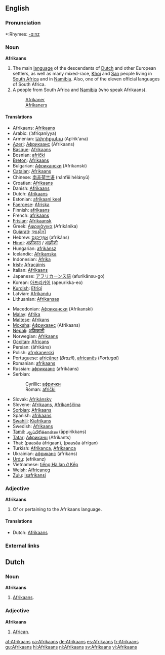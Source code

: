 {{interwiktionary|code=af}}
==English==
{{wikipedia}}

===Pronunciation===
*:Rhymes: [[Rhymes:English:-ɑːnz|-ɑːnz]]

===Noun===
'''Afrikaans'''

# The main [[language]] of the descendants of [[Dutch]] and other European settlers, as well as many mixed-race, [[Khoi]] and [[San]] people living in [[South Africa]] and in [[Namibia]]. Also, one of the eleven official languages of South Africa.
# A people from South Africa and [[Namibia]] (who speak Afrikaans).
#: [[Afrikaner]]
#: [[Afrikaners]] {{p}}

====Translations====
{{top}}
*Afrikaans: [[#Afrikaans|Afrikaans]]
*Arabic: {{ARchar|[[أفريقانية]]}} (’afriqaníyya) {{f}}
*Armenian: [[Ափրիքանա]] (Ap‘rik‘ana)
*[[Azeri]]: [[Африкаанс]] (Afrikaans)
*[[Basque]]: [[#Basque|Afrikaans]]
*Bosnian: [[afrički#Bosnian|afrički]] {{m}}
*[[Breton]]: [[#Breton|Afrikaans]]
*Bulgarian: [[Африкански]] (Afrikanski)
*[[Catalan]]: [[#Catalan|Afrikaans]]
*Chinese: [[南非荷兰语]] (nánfēi hélányǔ)
*Croatian: [[#Croatian|Afrikaans]]
*Danish: [[#Danish|Afrikaans]]
*Dutch: [[#Dutch|Afrikaans]]
*Estonian: [[afrikaani keel]]
*[[Faeroese]]: [[Afríska]]
*Finnish: [[#Finnish|afrikaans]]
*French: [[#French|afrikaans]] {{m}}
*[[Frisian]]: [[Afrikaansk]]
*Greek: [[Αφρικάνικα]] (Afrikánika)
*[[Gujarati]]: [[આફ્રીકી]]
*Hebrew: [[אפריקאנס|אַפְרִיקַנְס]] (afrikáns)
*[[Hindi]]: [[अफ्रीकांस]] / [[आफ़्रीकी]]
*Hungarian: [[afrikánsz]]
*Icelandic: [[Afríkanska]]
*Indonesian: [[Afrika]]
*[[Irish]]: [[Afracáinis]]
*Italian: [[#Italian|Afrikaans]]
*Japanese: [[アフリカーンス語]] (afurikānsu-go)
*Korean: [[아프리카어]] (apeurikka-eo)
*[[Kurdish]]: [[Efrîqî]]
*Latvian: [[Afrikandu]]
*Lithuanian: [[Afrikansas]]
{{mid}}
*Macedonian: [[Африкански]] (Afrikanski)
*[[Malay]]: [[Afrika]]
*[[Maltese]]: [[Afrikans]]
*[[Moksha]]: [[Африкаанс]] (Afrikaans)
*[[Nepali]]: [[अफ्रिकाली]]
*Norwegian: [[#Norwegian|Afrikaans]]
*[[Occitan]]: [[Africans]]
*Persian: {{FAchar|[[آفريكانس]]}} (āfrikâns)
*Polish: [[afrykanerski]]
*Portuguese: [[africâner]] (''Brazil''), [[africanês]] (''Portugal'')
*Romanian: [[#Romanian|afrikaans]]
*Russian: [[африкаанс]] (afrikáans) {{m}}
*Serbian:
*:Cyrillic: [[афрички#Serbian|афрички]] {{m}}
*:Roman: [[afrički#Serbian|afrički]] {{m}}
*Slovak: [[Afrikánsky]]
*Slovene: [[#Slovene|Afrikaans]], [[Afrikanščina]]
*[[Sorbian]]: [[#Sorbian|Afrikaans]]
*Spanish: [[#Spanish|afrikaans]]
*[[Swahili]]: [[Kiafrikans]]
*Swedish: [[#Swedish|Afrikaans]]
*[[Tamil]]: [[ஆப்பிரிக்கான்ஸ]] (āppirikkans)
*[[Tatar]]: [[Африканц]] (Afrikants)
*Thai: {{THchar|[[ภาษาอัฟริกาน]]}} (paasăa àfrígaan), {{THchar|[[ภาษาอัฟริกันส์]]}} (paasăa àfrígan)
*Turkish: [[Afrikanca]], [[Afrikaanca]]
*Ukrainian: [[африканс]] (afrikans)
*[[Urdu]]: {{URchar|[[ايفريکانز]]}} (efrikanz)
*Vietnamese: [[tiếng Hà lan ở Kếp]]
*[[Welsh]]: [[Affricaneg]]
*[[Zulu]]: [[Isafrikansi]]
{{bottom}}

===Adjective===
'''Afrikaans'''

# Of or pertaining to the Afrikaans language.

====Translations====
{{top}}
*Dutch: [[#Dutch|Afrikaans]]
{{mid}}
{{bottom}}

===External links===
{{ethnologue|code=afr}}
{{websters-online}}

==Dutch==
{{wikipedia|lang=nl}}
===Noun===
'''Afrikaans''' {{n}}

# [[#English|Afrikaans]].

===Adjective===
'''Afrikaans'''

# [[African]].

[[af:Afrikaans]]
[[ca:Afrikaans]]
[[de:Afrikaans]]
[[es:Afrikaans]]
[[fr:Afrikaans]]
[[gu:Afrikaans]]
[[hi:Afrikaans]]
[[nl:Afrikaans]]
[[sv:Afrikaans]]
[[vi:Afrikaans]]